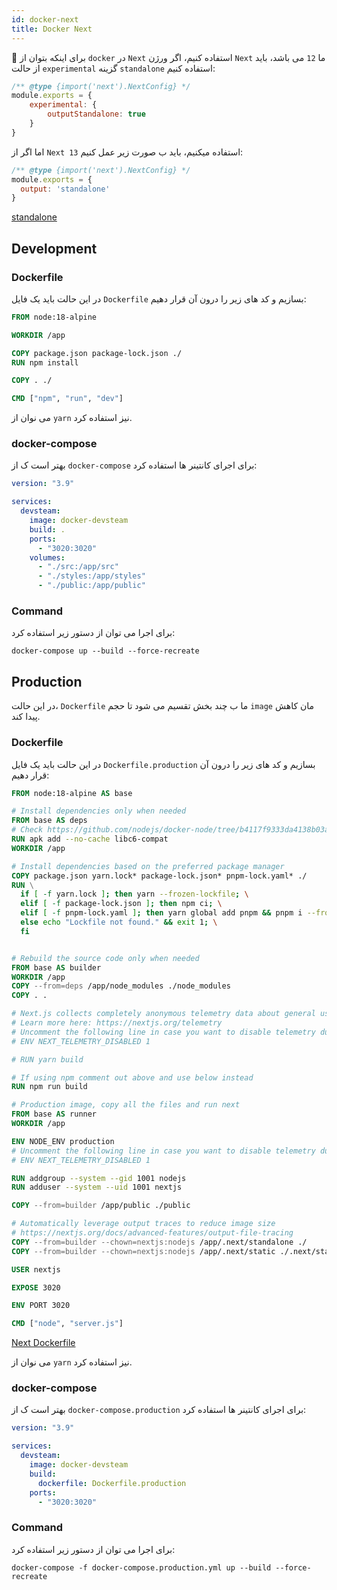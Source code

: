 ```yaml
---
id: docker-next
title: Docker Next
---
```

🚩 برای اینکه بتوان از `docker` در `Next` استفاده کنیم، اگر ورژن `Next` ما `12` می باشد، باید از حالت `experimental` گزینه `standalone` استفاده کنیم:
```js title="next.config.js"
/** @type {import('next').NextConfig} */
module.exports = {
    experimental: {
        outputStandalone: true
    }
}
```
اما اگر از `Next 13` استفاده میکنیم، باید ب صورت زیر عمل کنیم:
```js title="next.config.js"
/** @type {import('next').NextConfig} */
module.exports = {
  output: 'standalone'
}
```
[standalone](https://nextjs.org/docs/app/api-reference/next-config-js/output)
## Development
### Dockerfile
در این حالت باید یک فایل `Dockerfile` بسازیم و کد های زیر را درون آن قرار دهیم:
```dockerfile title="Dockerfile"
FROM node:18-alpine

WORKDIR /app

COPY package.json package-lock.json ./
RUN npm install

COPY . ./

CMD ["npm", "run", "dev"]
```
می نوان از `yarn` نیز استفاده کرد.

### docker-compose
بهتر است ک از `docker-compose` برای اجرای کانتینر ها استفاده کرد:
```yaml title="docker-compose.yml"
version: "3.9"

services:
  devsteam:
    image: docker-devsteam
    build: .
    ports:
      - "3020:3020"
    volumes:
      - "./src:/app/src"
      - "./styles:/app/styles"
      - "./public:/app/public"
```
### Command
برای اجرا می توان از دستور زیر استفاده کرد:
```shell
docker-compose up --build --force-recreate
```

## Production
در این حالت، `Dockerfile` ما ب چند بخش تقسیم می شود تا حجم `image` مان کاهش پیدا کند.
### Dockerfile
در این حالت باید یک فایل `Dockerfile.production` بسازیم و کد های زیر را درون آن قرار دهیم:
```dockerfile title="Dockerfile.production"
FROM node:18-alpine AS base

# Install dependencies only when needed
FROM base AS deps
# Check https://github.com/nodejs/docker-node/tree/b4117f9333da4138b03a546ec926ef50a31506c3#nodealpine to understand why libc6-compat might be needed.
RUN apk add --no-cache libc6-compat
WORKDIR /app

# Install dependencies based on the preferred package manager
COPY package.json yarn.lock* package-lock.json* pnpm-lock.yaml* ./
RUN \
  if [ -f yarn.lock ]; then yarn --frozen-lockfile; \
  elif [ -f package-lock.json ]; then npm ci; \
  elif [ -f pnpm-lock.yaml ]; then yarn global add pnpm && pnpm i --frozen-lockfile; \
  else echo "Lockfile not found." && exit 1; \
  fi


# Rebuild the source code only when needed
FROM base AS builder
WORKDIR /app
COPY --from=deps /app/node_modules ./node_modules
COPY . .

# Next.js collects completely anonymous telemetry data about general usage.
# Learn more here: https://nextjs.org/telemetry
# Uncomment the following line in case you want to disable telemetry during the build.
# ENV NEXT_TELEMETRY_DISABLED 1

# RUN yarn build

# If using npm comment out above and use below instead
RUN npm run build

# Production image, copy all the files and run next
FROM base AS runner
WORKDIR /app

ENV NODE_ENV production
# Uncomment the following line in case you want to disable telemetry during runtime.
# ENV NEXT_TELEMETRY_DISABLED 1

RUN addgroup --system --gid 1001 nodejs
RUN adduser --system --uid 1001 nextjs

COPY --from=builder /app/public ./public

# Automatically leverage output traces to reduce image size
# https://nextjs.org/docs/advanced-features/output-file-tracing
COPY --from=builder --chown=nextjs:nodejs /app/.next/standalone ./
COPY --from=builder --chown=nextjs:nodejs /app/.next/static ./.next/static

USER nextjs

EXPOSE 3020

ENV PORT 3020

CMD ["node", "server.js"]
```
[Next Dockerfile](https://github.com/vercel/next.js/blob/canary/examples/with-docker/Dockerfile)

می نوان از `yarn` نیز استفاده کرد.

### docker-compose
بهتر است ک از `docker-compose.production` برای اجرای کانتینر ها استفاده کرد:
```yaml title="docker-compose.production.yml"
version: "3.9"

services:
  devsteam:
    image: docker-devsteam
    build:
      dockerfile: Dockerfile.production
    ports:
      - "3020:3020"
```
### Command
برای اجرا می توان از دستور زیر استفاده کرد:
```shell
docker-compose -f docker-compose.production.yml up --build --force-recreate
```
